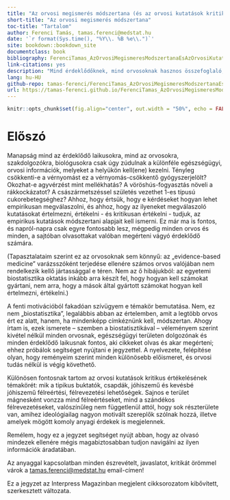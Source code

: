 ```yaml
--- 
title: "Az orvosi megismerés módszertana (és az orvosi kutatások kritikus értékelése)"
short-title: "Az orvosi megismerés módszertana"
toc-title: "Tartalom"
author: Ferenci Tamás, tamas.ferenci@medstat.hu
date: '`r format(Sys.time(), "%Y\\. %B %e\\.")`'
site: bookdown::bookdown_site
documentclass: book
bibliography: FerenciTamas_AzOrvosiMegismeresModszertanaEsAzOrvosiKutatasokKritikusErtekelese.bib
link-citations: yes
description: "Mind érdeklődőknek, mind orvosoknak hasznos összefoglaló, mely közérthetően bemutatja az empirikus orvosi kutatások módszertani alapjait, hangsúlyosan kitérve a félreértésekre és félrevezetésekre is, hogy ez alapján könnyebb legyen az ilyen vizsgálatokat értelmezni, értékelni és kritikusan értékelni."
lang: hu-HU
github-repo: tamas-ferenci/FerenciTamas_AzOrvosiMegismeresModszertanaEsAzOrvosiKutatasokKritikusErtekelese
url: https://tamas-ferenci.github.io/FerenciTamas_AzOrvosiMegismeresModszertanaEsAzOrvosiKutatasokKritikusErtekelese/
---
```


```r
knitr::opts_chunk$set(fig.align="center", out.width = "50%", echo = FALSE)
```

# Előszó {-}

Manapság mind az érdeklődő laikusokra, mind az orvosokra, szakdolgozókra, biológusokra csak úgy zúdulnak a különféle egészségügyi, orvosi információk, melyeket a helyükön kell(ene) kezelni. Tényleg csökkenti-e a vérnyomást ez a vérnyomás-csökkentő gyógyszerjelölt? Okozhat-e agyvérzést mint mellékhatás? A vöröshús-fogyasztás növeli a rákkockázatot? A császármetszéssel születés vezethet 1-es típusú cukorebetegséghez? Ahhoz, hogy értsük, hogy e kérdéseket hogyan lehet empirikusan megválaszolni, és ahhoz, hogy az ilyeneket megválaszoló kutatásokat értelmezni, értékelni - és kritikusan értékelni - tudjuk, az empirikus kutatások módszertani alapjait kell ismerni. Ez már ma is fontos, és napról-napra csak egyre fontosabb lesz, mégpedig minden orvos és minden, a sajtóban olvasottakat valóban megérteni vágyó érdeklődő számára.

(Tapasztalataim szerint ez az orvosoknak sem könnyű: az „evidence-based medicine” varázsszóként terjedése ellenére számos orvos valójában nem rendelkezik kellő jártassággal e téren. Nem az ő hibájukból: az egyetemi biostatisztika oktatás inkább arra készít fel, hogy hogyan kell számokat gyártani, nem arra, hogy a mások által gyártott számokat hogyan kell értelmezni, értékelni.)

A fenti motivációból fakadóan szívügyem e témakör bemutatása. Nem, ez nem „biostatisztika”, legalábbis abban az értelemben, amit a legtöbb orvos ért ez alatt, hanem, ha mindenképp címkéznünk kell, módszertan. Ahogy írtam is, ezek ismerete -- szemben a biostatisztikával -- véleményem szerint kivétel nélkül minden orvosnak, egészségügyi területen dolgozónak és minden érdeklődő laikusnak fontos, aki cikkeket olvas és akar megérteni; ehhez próbálok segítséget nyújtani e jegyzettel. A nyelvezete, felépítése olyan, hogy reményeim szerint minden különösebb előismeret, és orvosi tudás nélkül is végig követhető.

Különösen fontosnak tartom az orvosi kutatások kritikus értékelésének témakörét: mik a tipikus buktatók, csapdák, jóhiszemű és kevésbé jóhiszemű félreértési, félrevezetési lehetőségek. Sajnos e terület mágnesként vonzza mind félreértéseket, mind a szándékos félrevezetéseket, valószínűleg nem függetlenül attól, hogy sok részterülete van, amihez ideológiailag nagyon motivált szereplők szólnak hozzá, illetve amelyek mögött komoly anyagi érdekek is megjelennek.

Remélem, hogy ez a jegyzet segítséget nyújt abban, hogy az olvasó mindezek ellenére mégis magabiztosabban tudjon navigálni az ilyen információk áradatában.

Az anyaggal kapcsolatban minden észrevételt, javaslatot, kritikát örömmel várok a [tamas.ferenci@medstat.hu](tamas.ferenci@medstat.hu) email-címen!

Ez a jegyzet az Interpress Magazinban megjelent cikksorozatom kibővített, szerkesztett változata.
